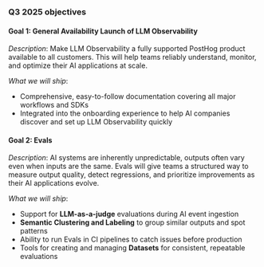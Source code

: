 ### Q3 2025 objectives

#### Goal 1: General Availability Launch of LLM Observability

*Description*: Make LLM Observability a fully supported PostHog product available to all customers. This will help teams reliably understand, monitor, and optimize their AI applications at scale.

*What we will ship*: 
- Comprehensive, easy-to-follow documentation covering all major workflows and SDKs
- Integrated into the onboarding experience to help AI companies discover and set up LLM Observability quickly

#### Goal 2: Evals  

*Description*: AI systems are inherently unpredictable, outputs often vary even when inputs are the same. Evals will give teams a structured way to measure output quality, detect regressions, and prioritize improvements as their AI applications evolve.

*What we will ship*:
- Support for **LLM-as-a-judge** evaluations during AI event ingestion
- **Semantic Clustering and Labeling** to group similar outputs and spot patterns
- Ability to run Evals in CI pipelines to catch issues before production
- Tools for creating and managing **Datasets** for consistent, repeatable evaluations

